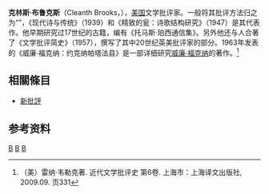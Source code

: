 '''克林斯·布鲁克斯'''（Cleanth Brooks，{{bd|1906年|10月16日|1994年|5月10日|B}}），[[美国|美国]]文学批评家。一般将其批评方法归之为“{{link-en|细读|Close reading}}”，《现代诗与传统》（1939）和《精致的瓮：诗歌结构研究》（1947）是其代表作。他早期研究过17世纪的古籍，编有《托马斯·珀西通信集》。另外他还与人合著了《文学批评简史》（1957），撰写了其中20世纪英美批评家的部分。1963年发表的《威廉·福克纳：约克纳帕塔法县》是一部详细研究[[威廉·福克纳|威廉·福克纳]]的著作。<ref>（美）雷纳·韦勒克著. 近代文学批评史 第6卷. 上海市：上海译文出版社, 2009.09. 页331</ref>

==相關條目==
*[[新批評|新批評]]

==参考资料==
{{reflist}}

{{Authority control}}
[[Category:美国文学评论家|B]]
[[Category:范德堡大學校友|B]]
[[Category:杜蘭大學校友|B]]